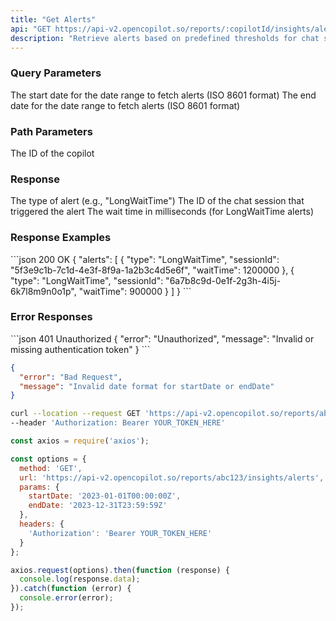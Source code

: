 ```yaml
---
title: "Get Alerts"
api: "GET https://api-v2.opencopilot.so/reports/:copilotId/insights/alerts"
description: "Retrieve alerts based on predefined thresholds for chat sessions"
---
```


### Query Parameters

<ParamField query="startDate" type="string" format="date-time" optional>
  The start date for the date range to fetch alerts (ISO 8601 format)
</ParamField>

<ParamField query="endDate" type="string" format="date-time" optional>
  The end date for the date range to fetch alerts (ISO 8601 format)
</ParamField>

### Path Parameters

<ParamField path="copilotId" type="string" required>
  The ID of the copilot
</ParamField>

### Response

<ResponseField name="alerts" type="array">
  <ResponseField name="type" type="string">
    The type of alert (e.g., "LongWaitTime")
  </ResponseField>
  <ResponseField name="sessionId" type="string">
    The ID of the chat session that triggered the alert
  </ResponseField>
  <ResponseField name="waitTime" type="number">
    The wait time in milliseconds (for LongWaitTime alerts)
  </ResponseField>
</ResponseField>

### Response Examples

<CodeGroup>
```json 200 OK
{
  "alerts": [
    {
      "type": "LongWaitTime",
      "sessionId": "5f3e9c1b-7c1d-4e3f-8f9a-1a2b3c4d5e6f",
      "waitTime": 1200000
    },
    {
      "type": "LongWaitTime",
      "sessionId": "6a7b8c9d-0e1f-2g3h-4i5j-6k7l8m9n0o1p",
      "waitTime": 900000
    }
  ]
}
```
</CodeGroup>

### Error Responses

<CodeGroup>
```json 401 Unauthorized
{
  "error": "Unauthorized",
  "message": "Invalid or missing authentication token"
}
```

```json 400 Bad Request
{
  "error": "Bad Request",
  "message": "Invalid date format for startDate or endDate"
}
```
</CodeGroup>

<RequestExample>

```bash cURL
curl --location --request GET 'https://api-v2.opencopilot.so/reports/abc123/insights/alerts?startDate=2023-01-01T00:00:00Z&endDate=2023-12-31T23:59:59Z' \
--header 'Authorization: Bearer YOUR_TOKEN_HERE'
```

```javascript Node.js
const axios = require('axios');

const options = {
  method: 'GET',
  url: 'https://api-v2.opencopilot.so/reports/abc123/insights/alerts',
  params: {
    startDate: '2023-01-01T00:00:00Z',
    endDate: '2023-12-31T23:59:59Z'
  },
  headers: {
    'Authorization': 'Bearer YOUR_TOKEN_HERE'
  }
};

axios.request(options).then(function (response) {
  console.log(response.data);
}).catch(function (error) {
  console.error(error);
});
```

</RequestExample>